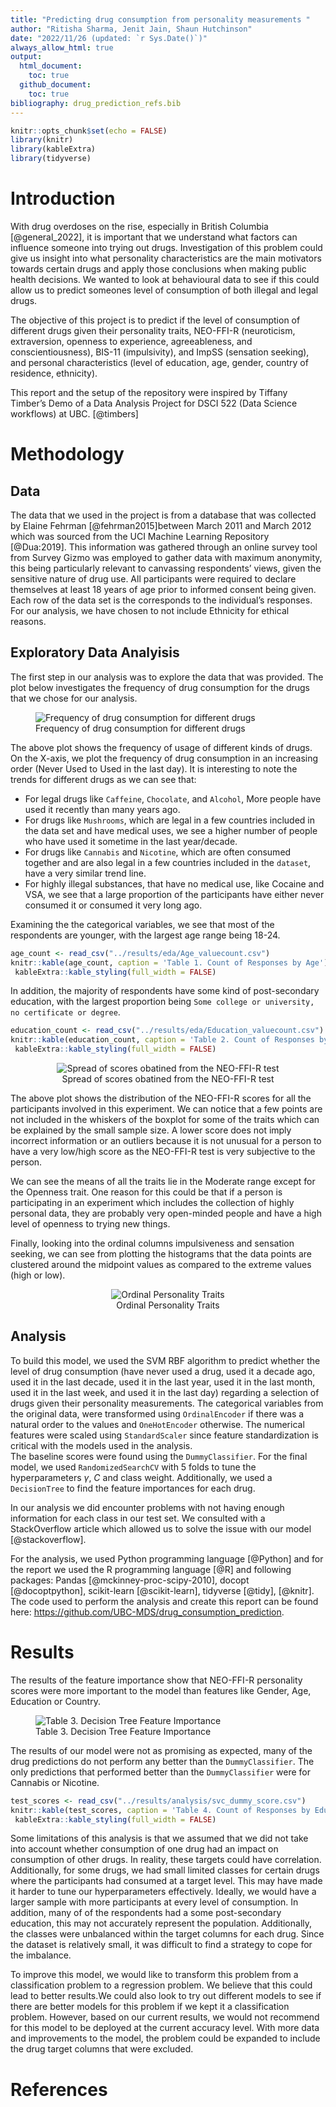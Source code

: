 ```yaml
---
title: "Predicting drug consumption from personality measurements "
author: "Ritisha Sharma, Jenit Jain, Shaun Hutchinson"
date: "2022/11/26 (updated: `r Sys.Date()`)"
always_allow_html: true
output: 
  html_document:
    toc: true
  github_document:
    toc: true
bibliography: drug_prediction_refs.bib
---
```


```r
knitr::opts_chunk$set(echo = FALSE)
library(knitr)
library(kableExtra)
library(tidyverse)
```

# Introduction

With drug overdoses on the rise, especially in British Columbia [@general_2022], it is important that we understand what factors can influence someone into trying out drugs. Investigation of this problem could give us insight into what personality characteristics are the main motivators towards certain drugs and apply those conclusions when making public health decisions. We wanted to look at behavioural data to see if this could allow us to predict someones level of consumption of both illegal and legal drugs.

The objective of this project is to predict if the level of consumption of different drugs given their personality traits, NEO-FFI-R (neuroticism, extraversion, openness to experience, agreeableness, and conscientiousness), BIS-11 (impulsivity), and ImpSS (sensation seeking), and personal characteristics (level of education, age, gender, country of residence, ethnicity).

This report and the setup of the repository were inspired by Tiffany Timber's Demo of a Data Analysis Project for DSCI 522 (Data Science workflows) at UBC. [@timbers]

# Methodology

## Data

The data that we used in the project is from a database that was collected by Elaine Fehrman [@fehrman2015]between March 2011 and March 2012 which was sourced from the UCI Machine Learning Repository [@Dua:2019]. This information was gathered through an online survey tool from Survey Gizmo was employed to gather data with maximum anonymity, this being particularly relevant to canvassing respondents' views, given the sensitive nature of drug use. All participants were required to declare themselves at least 18 years of age prior to informed consent being given. Each row of the data set is the corresponds to the individual's responses. For our analysis, we have chosen to not include Ethnicity for ethical reasons.

## Exploratory Data Analyisis

The first step in our analysis was to explore the data that was provided. The plot below investigates the frequency of drug consumption for the drugs that we chose for our analysis.

![Frequency of drug consumption for different drugs](../results/eda/drug_frequency.png)

The above plot shows the frequency of usage of different kinds of drugs. On the X-axis, we plot the frequency of drug consumption in an increasing order (Never Used to Used in the last day). It is interesting to note the trends for different drugs as we can see that:

-   For legal drugs like `Caffeine`, `Chocolate`, and `Alcohol`, More people have used it recently than many years ago.
-   For drugs like `Mushrooms`, which are legal in a few countries included in the data set and have medical uses, we see a higher number of people who have used it sometime in the last year/decade.
-   For drugs like `Cannabis` and `Nicotine`, which are often consumed together and are also legal in a few countries included in the `dataset`, have a very similar trend line.
-   For highly illegal substances, that have no medical use, like Cocaine and VSA, we see that a large proportion of the participants have either never consumed it or consumed it very long ago.

Examining the the categorical variables, we see that most of the respondents are younger, with the largest age range being 18-24.

```r
age_count <- read_csv("../results/eda/Age_valuecount.csv")
knitr::kable(age_count, caption = 'Table 1. Count of Responses by Age') |>
 kableExtra::kable_styling(full_width = FALSE)
```

In addition, the majority of respondents have some kind of post-secondary education, with the largest proportion being `Some college or university, no certificate or degree`.

```r
education_count <- read_csv("../results/eda/Education_valuecount.csv")
knitr::kable(education_count, caption = 'Table 2. Count of Responses by Education Level') |>
 kableExtra::kable_styling(full_width = FALSE)
```
<center>
![Spread of scores obatined from the NEO-FFI-R test](../results/eda/personality_chart.png)
</center>

The above plot shows the distribution of the NEO-FFI-R scores for all the participants involved in this experiment. We can notice that a few points are not included in the whiskers of the boxplot for some of the traits which can be explained by the small sample size. A lower score does not imply incorrect information or an outliers because it is not unusual for a person to have a very low/high score as the NEO-FFI-R test is very subjective to the person.

We can see the means of all the traits lie in the Moderate range except for the Openness trait. One reason for this could be that if a person is participating in an experiment which includes the collection of highly personal data, they are probably very open-minded people and have a high level of openness to trying new things.

Finally, looking into the ordinal columns impulsiveness and sensation seeking, we can see from plotting the histograms that the data points are clustered around the midpoint values as compared to the extreme values (high or low).
<center>
![Ordinal Personality Traits](../results/eda/numerical_bars.png)
</center>
## Analysis

To build this model, we used the SVM RBF algorithm to predict whether the level of drug consumption (have never used a drug, used it a decade ago, used it in the last decade, used it in the last year, used it in the last month, used it in the last week, and used it in the last day) regarding a selection of drugs given their personality measurements. The categorical variables from the original data, were transformed using `OrdinalEncoder` if there was a natural order to the values and `OneHotEncoder` otherwise. The numerical features were scaled using `StandardScaler` since feature standardization is critical with the models used in the analysis.\
The baseline scores were found using the `DummyClassifier`. For the final model, we used `RandomizedSearchCV` with 5 folds to tune the hyperparameters $\gamma$, $C$ and class weight. Additionally, we used a `DecisionTree` to find the feature importances for each drug.

In our analysis we did encounter problems with not having enough information for each class in our test set. We consulted with a StackOverflow article which allowed us to solve the issue with our model [@stackoverflow].

For the analysis, we used Python programming language [@Python] and for the report we used the R programming language [@R] and following packages: Pandas [@mckinney-proc-scipy-2010], docopt [@docoptpython], scikit-learn [@scikit-learn], tidyverse [@tidy], [@knitr]. The code used to perform the analysis and create this report can be found here: <https://github.com/UBC-MDS/drug_consumption_prediction>.

# Results

The results of the feature importance show that NEO-FFI-R personality scores were more important to the model than features like Gender, Age, Education or Country.

![Table 3. Decision Tree Feature Importance](../results/analysis/feature_importances.png)

The results of our model were not as promising as expected, many of the drug predictions do not perform any better than the `DummyClassifier`. The only predictions that performed better than the `DummyClassifier` were for Cannabis or Nicotine.

```r
test_scores <- read_csv("../results/analysis/svc_dummy_score.csv")
knitr::kable(test_scores, caption = 'Table 4. Count of Responses by Education Level') |>
 kableExtra::kable_styling(full_width = FALSE)
```

Some limitations of this analysis is that we assumed that we did not take into account whether consumption of one drug had an impact on consumption of other drugs. In reality, these targets could have correlation. Additionally, for some drugs, we had small limited classes for certain drugs where the participants had consumed at a target level. This may have made it harder to tune our hyperparameters effectively. Ideally, we would have a larger sample with more participants at every level of consumption. In addition, many of of the respondents had a some post-secondary education, this may not accurately represent the population. Additionally, the classes were unbalanced within the target columns for each drug. Since the dataset is relatively small, it was difficult to find a strategy to cope for the imbalance.

To improve this model, we would like to transform this problem from a classification problem to a regression problem. We believe that this could lead to better results.We could also look to try out different models to see if there are better models for this problem if we kept it a classification problem. However, based on our current results, we would not recommend for this model to be deployed at the current accuracy level. With more data and improvements to the model, the problem could be expanded to include the drug target columns that were excluded.

# References
